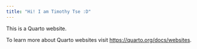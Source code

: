 ```yaml
---
title: "Hi! I am Timothy Tse :D"
---
```


This is a Quarto website.

To learn more about Quarto websites visit <https://quarto.org/docs/websites>.

